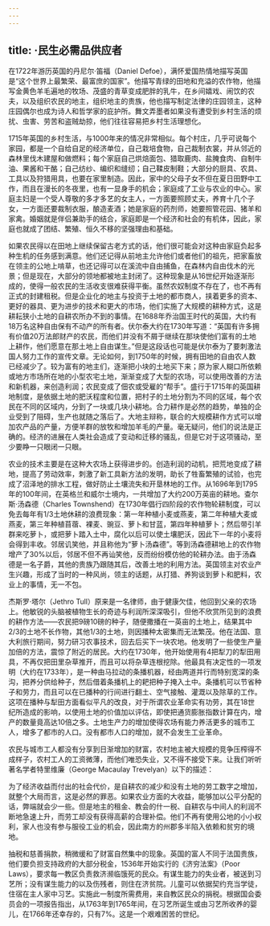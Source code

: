 ```yaml
---
---
---
```

title: ·民生必需品供应者
---




在1722年游历英国的丹尼尔·笛福（Daniel Defoe），满怀爱国热情地描写英国是“这个世界上最繁荣、最富庶的国家”。他描写青绿的田地和充溢的农作物，他描写金黄色羊毛遍地的牧场、茂盛的青草变成肥胖的乳牛，在乡间嬉戏、闹饮的农夫，以及组织农民的地主，组织地主的贵族，他也描写制定法律的庄园领主，这种庄园偶尔也成为诗人和哲学家的庇护所。舞文弄墨者如果没有遭受到乡村生活的烦扰、虫害、劳苦和盗贼劫掠，他们往往容易把乡村生活理想化。

1715年英国的乡村生活，与1000年来的情况非常相似。每个村庄，几乎可说每个家园，都是一个自给自足的经济单位，自己栽培食物，自己裁制衣裳，并从邻近的森林里伐木建屋和做燃料；每个家庭自己烘焙面包、猎取鹿肉、盐腌食肉、自制牛油、果酱和干酪；自己纺纱、编织和缝纫；自己鞣皮制鞋；大部分的厨具、农具、工具以及狩猎用具，也要在家里制造。因此，家中的父母子女不但在夏日田野中工作，而且在漫长的冬夜里，也有一显身手的机会；家庭成了工业与农业的中心。家庭主妇是一个受人尊敬的多才多艺的女主人，一方面要照顾丈夫，养育十几个子女，一方面还要裁制衣服，酿造麦酒；她是家庭的药剂师，她要照管花园、猪羊和家禽。婚姻就是伴侣兼助手的结合，家庭即是一个经济和社会的有机体，因此，家庭也就成了团结、繁殖、恒久不移的坚强理由和基础。

如果农民得以在田地上继续保留古老方式的话，他们很可能会对这种由家庭负起多种生机的任务感到满意。他们还记得从前地主允许他们或者他们的祖先，把家畜放在领主的公地上啃草，也还记得可以在溪流中自由捕鱼，在森林内自由伐木的光景；但是现在，大部分的领地都被地主封闭了。这种现象是从16世纪开始逐渐形成的，使得一般农民的生活收支很难获得平衡。虽然农奴制度不存在了，也不再有正式的封建租税。但是企业化的地主与投资于土地的都市商人，挟着更多的资本、更好的器具、更为进步的技术和更大的市场，他们实施了大规模的耕种方式，这是耕耘狭小土地的自耕农所办不到的事情。在1688年乔治国王时代的英国，大约有18万名这种自由保有不动产的所有者。伏尔泰大约在1730年写道：“英国有许多拥有价值20万法郎财产的农民，而他们并没有不屑于继续在那块使他们富有的土地上耕作，他们愿意在那土地上自由谋生。”但是这段话也可能是伏尔泰为了要刺激法国人努力工作的宣传文章。无论如何，到1750年的时候，拥有田地的自由农人数已经减少了。较为富有的地主们，逐渐把小块的土地买下来；原为家人糊口所依赖或地方市场所在地的小型农宅土地，渐渐变成了大型的农场，可以使用改善的方法和新机器，来创造利润；农民变成了佃农或受雇的“帮手”。盛行于1715年的英国耕地制度，是依据土地的肥沃程度和位置，把村子的土地分割为不同的区域，每个农民在不同的区域内，分到了一块或几块小耕地。合力耕作是必然的趋势，单独的企业受到了阻碍，生产也就随之落后了。大地主辩称，联合的大规模耕作方式可以增加农产品的产量，方便羊群的放牧和增加羊毛的产量。毫无疑问，他们的说法是正确的。经济的进展在人类社会造成了变动和迁移的骚乱，但是它对于这项骚动，至少要睁一只眼闭一只眼。

农业的技术主要是在这种大农场上获得进步的。创造利润的动机，把荒地变成了耕地，提高了劳动效率，刺激了新工具新方法的发明，助长了牲畜繁殖的试验，也完成了沼泽地的排水工程，做好防止土壤流失和开垦林地的工作。从1696年到1795年的100年间，在英格兰和威尔士境内，一共增加了大约200万英亩的耕地。查尔斯·汤森德（Charles Townshend）在1730年倡行四阶段的农作物轮耕制度，可以免去每年有1/3土地休耕的浪费现象：第一年种植小麦或燕麦，第二年种植大麦或燕麦，第三年种植苜蓿、裸麦、豌豆、萝卜和甘蓝，第四年种植萝卜；然后带引羊群来吃萝卜，或把萝卜踏入土中，腐化以后可以使土壤肥沃，因此下一年的小麦将会得到丰收。邻居讥笑他，并且称他为“萝卜汤森德”。等到汤森德耕地上的农作物增产了30%以后，邻居不但不再讪笑他，反而纷纷模仿他的轮耕办法。由于汤森德是一名子爵，其他的贵族乃跟随其后，改善土地的利用方法。英国领主对农业产生兴趣，形成了当时的一种风尚，领主的话题，从打猎、养狗谈到萝卜和肥料，农业上的事情，无一不包。

杰斯罗·塔尔（Jethro Tull）原来是一名律师，由于健康欠佳，他回到父亲的农场上。他敏锐的头脑被植物生长的奇迹与利润所深深吸引，但他不欣赏所见到的浪费的耕作方法——农民把9磅10磅的种子，随便撒播在一英亩的土地上，结果其中2/3的土地不长作物，其他1/3的土地，则因播种太密集而无法繁茂。他在法国、意大利旅行期间，努力研习农事技术，回去后买下一块农地。他发明了一些使生产量加倍的方法，震惊了附近的居民。大约在1730年，他开始使用有4把犁刀的犁田用具，不再仅把田里杂草推开，而且可以将杂草连根挖除。他最具有决定性的一项发明（大约在1733年），是一种由马拉动的条播机器，经由两道并行而特别宽深的条沟，把养分供给种子，然后借着条播机上的耙把种子掩入土中。条播机可以节省种子和劳力，而且可以在已播种的行间进行翻土、空气接触、灌溉以及除草的工作。这项在播种与犁田方面看似平凡的改良，对于所谓农业革命实有功劳，其在18世纪所造成的影响，以使用土地的价值加以评估，即使把通货膨胀指数计算在内，增产的数量竟高达10倍之多。土地生产力的增加使得农场有能力养活更多的城市工人，增多了都市的人口。没有都市人口的增加，就不会发生工业革命。

农民与城市工人都没有分享到日渐增加的财富，农村地主被大规模的竞争压榨得不成样子，农村工人的工资微薄，而他们唯恐失业，又不得不接受下来。让我们听听著名学者特里维廉（George Macaulay Trevelyan）以下的描述：

为了经济收益而付出的社会代价，是自耕农的减少和没有土地的劳工数字之增加，就整个大局而言，这是必然的罪恶。如果农业方面的大收益，能够加以公平分配的话，弊端就会少一些。但是地主的租金、教会的什一税、自耕农与中间人的利润不断地急速上升，而劳工却没有获得高薪的合理补偿。他们不再有使用公地的小小权利，家人也没有参与服役工业的机会，因此南方的州郡多半陷入依赖和贫穷的境地。



抽税和慈善捐款，稍微缓和了财富自然集中的现象。英国的富人不同于法国贵族，他们要负担支持政府的大部分税金，1536年开始实行的《济穷法案》（Poor Laws），要求每一教区负责救济濒临饿死的民众。有谋生能力的失业者，被送到习艺所；没有谋生能力的以及伤残者，则住在济贫院。儿童可以依据契约充当学徒，住宿在主人家中习艺。实施此一制度所需费用，来自教区民众的捐税。根据国会委员会的一项报告指出，从1763年到1765年间，在习艺所诞生或由习艺所收养的婴儿，在1766年还幸存的，只有7%。这是一个艰难困苦的世纪。